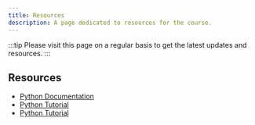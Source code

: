 ```yaml
---
title: Resources
description: A page dedicated to resources for the course.
---
```


:::tip
Please visit this page on a regular basis to get the latest updates and resources.
:::


## Resources

- [Python Documentation](https://docs.python.org/3/)
- [Python Tutorial](https://docs.python.org/3/tutorial/index.html)
- [Python Tutorial](https://docs.python.org/3/tutorial/index.html)
